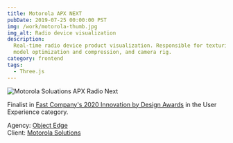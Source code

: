 ```yaml
---
title: Motorola APX NEXT
pubDate: 2019-07-25 00:00:00 PST
img: /work/motorola-thumb.jpg
img_alt: Radio device visualization
description:
  Real-time radio device product visualization. Responsible for texturing, materials, lighting, 3D
  model optimization and compression, and camera rig.
category: frontend
tags:
  - Three.js
---
```


<ExternalLink href="https://www.motorolasolutions.com/en_us/products/p25-products/apx-next-story.html" />

![Motorola Soluations APX Radio Next](/work/motorola.webp)

Finalist in
[Fast Company's 2020 Innovation by Design Awards](https://www.fastcompany.com/90547977/user-experience-innovation-by-design-2020)
in the User Experience category.

Agency: [Object Edge](https://www.objectedge.com/)  
Client: [Motorola Solutions](https://www.motorolasolutions.com/)
